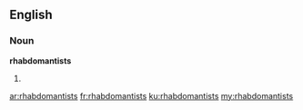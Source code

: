 ==English==

===Noun===
'''rhabdomantists'''

# {{plural of|rhabdomantist}}

[[ar:rhabdomantists]]
[[fr:rhabdomantists]]
[[ku:rhabdomantists]]
[[my:rhabdomantists]]
